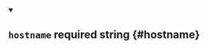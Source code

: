 
<details className="config-field" data-expandable="false" open>
<summary>

## `hostname` <span class="config-field-required" data-required="false">required</span> <span class="config-field-type">string</span> <span class="config-field-default"></span> <span class="config-field-enum"></span> {#hostname}



</summary>



</details>
